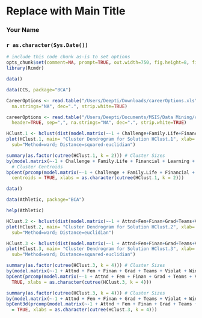 <!-- R Commander Markdown Template -->

Replace with Main Title
=======================

### Your Name

### `r as.character(Sys.Date())`

```r
# include this code chunk as-is to set options
opts_chunk$set(comment=NA, prompt=TRUE, out.width=750, fig.height=8, fig.width=8)
library(Rcmdr)
```

```r
data()
```

```r
data(CCS, package="BCA")
```

```r
CareerOptions <- read.table("/Users/Deepti/Downloads/careerOptions.xls", header=TRUE, sep="", 
  na.strings="NA", dec=".", strip.white=TRUE)
```

```r
careerOptions <- read.table("/Users/Deepti/Documents/MSIS/Data Mining/careerOptions.csv", 
  header=TRUE, sep=",", na.strings="NA", dec=".", strip.white=TRUE)
```

```r
HClust.1 <- hclust(dist(model.matrix(~-1 + Challenge+Family.Life+Financial+Learning+Location, careerOptions))^2 , method= "ward")
plot(HClust.1, main= "Cluster Dendrogram for Solution HClust.1", xlab= "Observation Number in Data Set careerOptions", 
  sub="Method=ward; Distance=squared-euclidian")
```

```r
summary(as.factor(cutree(HClust.1, k = 2))) # Cluster Sizes
by(model.matrix(~-1 + Challenge + Family.Life + Financial + Learning + Location, careerOptions), as.factor(cutree(HClust.1, k = 2)), colMeans) 
  # Cluster Centroids
bpCent(prcomp(model.matrix(~-1 + Challenge + Family.Life + Financial + Learning + Location, careerOptions)), cutree(HClust.1, k = 2), data.pts = TRUE, 
  centroids = TRUE, xlabs = as.character(cutree(HClust.1, k = 2)))
```

```r
data()
```

```r
data(Athletic, package="BCA")
```

```r
help(Athletic)
```

```r
HClust.2 <- hclust(dist(model.matrix(~-1 + Attnd+Fem+Finan+Grad+Teams+Violat+Win, Athletic)) , method= "ward")
plot(HClust.2, main= "Cluster Dendrogram for Solution HClust.2", xlab= "Observation Number in Data Set Athletic", 
  sub="Method=ward; Distance=euclidian")
```

```r
HClust.3 <- hclust(dist(model.matrix(~-1 + Attnd+Fem+Finan+Grad+Teams+Violat+Win, Athletic))^2 , method= "ward")
plot(HClust.3, main= "Cluster Dendrogram for Solution HClust.3", xlab= "Observation Number in Data Set Athletic", 
  sub="Method=ward; Distance=squared-euclidian")
```

```r
summary(as.factor(cutree(HClust.3, k = 4))) # Cluster Sizes
by(model.matrix(~-1 + Attnd + Fem + Finan + Grad + Teams + Violat + Win, Athletic), as.factor(cutree(HClust.3, k = 4)), colMeans) # Cluster Centroids
bpCent(prcomp(model.matrix(~-1 + Attnd + Fem + Finan + Grad + Teams + Violat + Win, Athletic)), cutree(HClust.3, k = 4), data.pts = TRUE, centroids = 
  TRUE, xlabs = as.character(cutree(HClust.3, k = 4)))
```

```r
summary(as.factor(cutree(HClust.3, k = 4))) # Cluster Sizes
by(model.matrix(~-1 + Attnd + Fem + Finan + Grad + Teams + Violat + Win, Athletic), as.factor(cutree(HClust.3, k = 4)), colMeans) # Cluster Centroids
bpCent3d(prcomp(model.matrix(~-1 + Attnd + Fem + Finan + Grad + Teams + Violat + Win, Athletic)), cutree(HClust.3, k = 4), data.pts = TRUE, centroids 
  = TRUE, xlabs = as.character(cutree(HClust.3, k = 4)))
```

